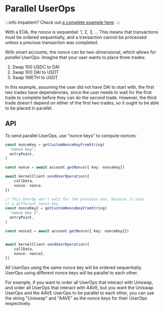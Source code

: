 # Parallel UserOps

:::info
Impatient?  Check out [a complete example here](https://github.com/zerodevapp/zerodev-examples/blob/main/send-transactions/with-2d-nonce.ts).
:::

With a EOA, the nonce is sequential: 1, 2, 3, ...  This means that transactions must be ordered sequentially, and a transaction cannot be processed unless a previous transaction was completed.

With smart accounts, the nonce can be two-dimensional, which allows for *parallel UserOps*.  Imagine that your user wants to place three trades:

1. Swap 100 USDC to DAI
2. Swap 100 DAI to USDT
3. Swap 1WETH to USDT

In this example, assuming the user did not have DAI to start with, the first two trades have dependencies, since the user needs to wait for the first trade to complete before they can do the second trade.  However, the third trade doesn't depend on either of the first two trades, so it ought to be able to be placed in parallel.

## API

To send parallel UserOps, use "nonce keys" to compute nonces:

```ts
const nonceKey = getCustomNonceKeyFromString(
  "nonce key",
  entryPoint,
)

const nonce = await account.getNonce({ key: nonceKey})

await kernelClient.sendUserOperation({
    callData,
    nonce: nonce,
})

// This UserOp won't wait for the previous one, because it uses
// a different nonce key.
const nonceKey2 = getCustomNonceKeyFromString(
  "nonce key 2",
  entryPoint,
)

const nonce2 = await account.getNonce({ key: nonceKey2})


await kernelClient.sendUserOperation({
    callData,
    nonce: nonce2,
})
```

All UserOps using the same nonce key will be ordered sequentially.  UserOps using different nonce keys will be parallel to each other.

For example, if you want to order all UserOps that interact with Uniswap, and order all UserOps that interact with AAVE, but you want the Uniswap UserOps and the AAVE UserOps to be parallel to each other, you can use the string "Uniswap" and "AAVE" as the nonce keys for their UserOps respectively.